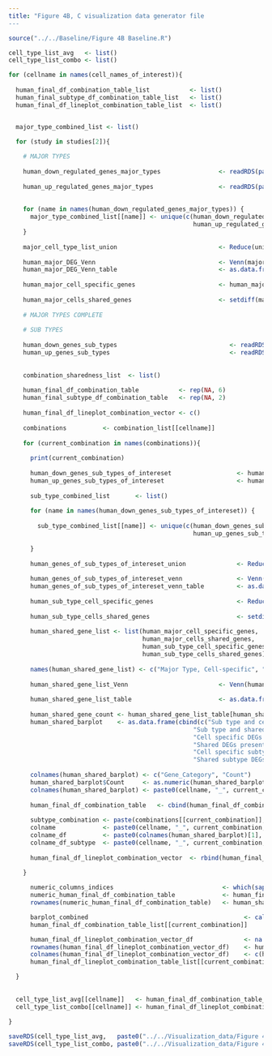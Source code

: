 ```yaml
---
title: "Figure 4B, C visualization data generator file
---
```


```r

source("../../Baseline/Figure 4B Baseline.R")

```


```r


cell_type_list_avg   <- list()
cell_type_list_combo <- list()

for (cellname in names(cell_names_of_interest)){
  
  human_final_df_combination_table_list           <- list()
  human_final_subtype_df_combination_table_list   <- list()
  human_final_df_lineplot_combination_table_list  <- list()


  major_type_combined_list <- list()
  
  for (study in studies[2]){

    # MAJOR TYPES
    
    human_down_regulated_genes_major_types                <- readRDS(paste0(majortype_folder_name, study, "/", study, FDR, "_original_human_DRGenes.rds"))
    
    human_up_regulated_genes_major_types                  <- readRDS(paste0(majortype_folder_name, study, "/", study, FDR, "_original_human_URGenes.rds"))
    
    
    for (name in names(human_down_regulated_genes_major_types)) {
      major_type_combined_list[[name]] <- unique(c(human_down_regulated_genes_major_types[[name]], 
                                                   human_up_regulated_genes_major_types[[name]]))
    }
    
    major_cell_type_list_union                            <- Reduce(union, major_type_combined_list)
    
    human_major_DEG_Venn                                  <- Venn(major_type_combined_list)
    human_major_DEG_Venn_table                            <- as.data.frame(process_region_data(human_major_DEG_Venn))
    
    human_major_cell_specific_genes                       <- human_major_DEG_Venn_table[human_major_DEG_Venn_table$name == cellname, ]$item[[1]]
    
    human_major_cells_shared_genes                        <- setdiff(major_type_combined_list[[name]], human_major_cell_specific_genes)
    
    # MAJOR TYPES COMPLETE
    
    # SUB TYPES
    
    human_down_genes_sub_types                               <- readRDS(paste0(subtype_folder_name, study, "/", study, FDR, "_original_human_DRGenes.rds"))
    human_up_genes_sub_types                                 <- readRDS(paste0(subtype_folder_name, study, "/", study, FDR, "_original_human_URGenes.rds"))
    
    
    combination_sharedness_list  <- list()
    
    human_final_df_combination_table           <- rep(NA, 6)
    human_final_subtype_df_combination_table   <- rep(NA, 2)
    
    human_final_df_lineplot_combination_vector <- c()
    
    combinations          <- combination_list[[cellname]]
    
    for (current_combination in names(combinations)){
      
      print(current_combination)
      
      human_down_genes_sub_types_of_intereset                  <- human_down_genes_sub_types[combinations[[current_combination]]]
      human_up_genes_sub_types_of_intereset                    <- human_up_genes_sub_types[combinations[[current_combination]]]
      
      sub_type_combined_list       <- list()
      
      for (name in names(human_down_genes_sub_types_of_intereset)) {
        
        sub_type_combined_list[[name]] <- unique(c(human_down_genes_sub_types_of_intereset[[name]], 
                                                   human_up_genes_sub_types_of_intereset[[name]]))
      
      }
      
      human_genes_of_sub_types_of_intereset_union              <- Reduce(union, sub_type_combined_list)
    
      human_genes_of_sub_types_of_intereset_venn               <- Venn(sub_type_combined_list)
      human_genes_of_sub_types_of_intereset_venn_table         <- as.data.frame(process_region_data(human_genes_of_sub_types_of_intereset_venn))
      
      human_sub_type_cell_specific_genes                       <- Reduce(union, human_genes_of_sub_types_of_intereset_venn_table[human_genes_of_sub_types_of_intereset_venn_table$name %in% combinations[[current_combination]], ]$item)
      
      human_sub_type_cells_shared_genes                        <- setdiff(human_genes_of_sub_types_of_intereset_union, human_sub_type_cell_specific_genes)
      
      human_shared_gene_list <- list(human_major_cell_specific_genes, 
                                     human_major_cells_shared_genes,
                                     human_sub_type_cell_specific_genes, 
                                     human_sub_type_cells_shared_genes)
      
      names(human_shared_gene_list) <- c("Major Type, Cell-specific", "Major Type, Shared", "Sub Type, Cell-specific", "Sub Type, Shared")
      
      human_shared_gene_list_Venn                         <- Venn(human_shared_gene_list)
      
      human_shared_gene_list_table                        <- as.data.frame(process_region_data(human_shared_gene_list_Venn))
  
      human_shared_gene_count <- human_shared_gene_list_table[human_shared_gene_list_table$id %in% c("3", "4", "1/3", "2/4", "2/3", "1/4"), ]$count
      human_shared_barplot    <- as.data.frame(cbind(c("Sub type and cell specific DEGs",
                                                   "Sub type and shared DEGs",
                                                   "Cell specific DEGs present in both studies",
                                                   "Shared DEGs present in both studies",
                                                   "Cell specific subtype DEGs present in excitatory neuron shared DEGs",
                                                   "Shared subtype DEGs present in excitatory neuron cell type DEGs"), as.numeric(human_shared_gene_count)))
  
      colnames(human_shared_barplot) <- c("Gene_Category", "Count")
      human_shared_barplot$Count     <- as.numeric(human_shared_barplot$Count)
      colnames(human_shared_barplot) <- paste0(cellname, "_", current_combination, "_",  study, "_", c("Gene_Category", "Count"))
      
      human_final_df_combination_table   <- cbind(human_final_df_combination_table,   human_shared_barplot)
      
      subtype_combination <- paste(combinations[[current_combination]], collapse = ", ")
      colname             <- paste0(cellname, "_", current_combination, "_",  study, "_", "Count")
      colname_df          <- paste0(colnames(human_shared_barplot)[1], "_SumValue")
      colname_df_subtype  <- paste0(cellname, "_", current_combination, "_",  study, "_Gene_Type_SumValue")
      
      human_final_df_lineplot_combination_vector  <- rbind(human_final_df_lineplot_combination_vector, c(subtype_combination, as.numeric(human_final_df_combination_table[, colname]), length(combinations[[current_combination]])))
      
    }

      numeric_columns_indices                              <- which(sapply(human_final_df_combination_table, is.numeric))
      numeric_human_final_df_combination_table             <- human_final_df_combination_table[, numeric_columns_indices]
      rownames(numeric_human_final_df_combination_table)   <- human_shared_barplot[, 1]

      barplot_combined                                           <- calculate_averages_by_length(numeric_human_final_df_combination_table)
      human_final_df_combination_table_list[[current_combination]]          <- barplot_combined

      human_final_df_lineplot_combination_vector_df              <- na.omit(as.data.frame(as.matrix(human_final_df_lineplot_combination_vector[, c(2:8)])))
      rownames(human_final_df_lineplot_combination_vector_df)    <- human_final_df_lineplot_combination_vector[, 1]
      colnames(human_final_df_lineplot_combination_vector_df)    <- c(human_final_df_combination_table[, 2], "#Subtypes")
      human_final_df_lineplot_combination_table_list[[current_combination]] <- human_final_df_lineplot_combination_vector_df

  }
  
  
  cell_type_list_avg[[cellname]]   <- human_final_df_combination_table_list
  cell_type_list_combo[[cellname]] <- human_final_df_lineplot_combination_table_list
  
}


```


```r

saveRDS(cell_type_list_avg,   paste0("../../Visualization_data/Figure 4/cell_type_list_avg_V4.rds"))
saveRDS(cell_type_list_combo, paste0("../../Visualization_data/Figure 4/cell_type_list_combo_V4.rds"))

```

